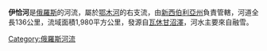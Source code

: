 '''伊恰河'''是[[俄羅斯|俄羅斯]]的河流，屬於[[鄂木河|鄂木河]]的右支流，由[[新西伯利亞州|新西伯利亞州]]負責管轄，河道全長136公里，流域面積1,980平方公里，發源自[[瓦休甘沼澤|瓦休甘沼澤]]，河水主要來自融雪。

{{Russia-geo-stub}}
[[Category:俄羅斯河流|Category:俄羅斯河流]]